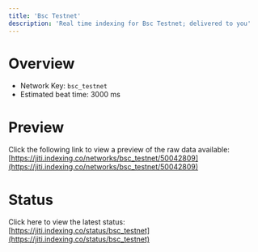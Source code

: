 ```yaml
---
title: 'Bsc Testnet'
description: 'Real time indexing for Bsc Testnet; delivered to you'
---
```


# Overview
- Network Key: `bsc_testnet`
- Estimated beat time: 3000 ms

# Preview
Click the following link to view a preview of the raw data available: [https://jiti.indexing.co/networks/bsc_testnet/50042809](https://jiti.indexing.co/networks/bsc_testnet/50042809)

# Status
Click here to view the latest status: [https://jiti.indexing.co/status/bsc_testnet](https://jiti.indexing.co/status/bsc_testnet)
